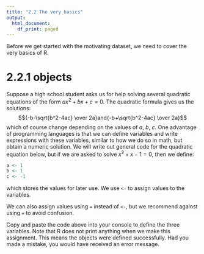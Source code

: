 ```yaml
---
title: "2.2 The very basics"
output:
  html_document:
    df_print: paged
---
```

Before we get started with the motivating dataset, we need to cover the very basics of R.

# 2.2.1 objects
Suppose a high school student asks us for help solving several quadratic equations of the form $ax^2+bx+c=0.$ The quadratic formula gives us the solutions:
$${-b-\sqrt{b^2-4ac} \over 2a}and{-b+\sqrt{b^2-4ac} \over 2a}$$
which of course change depending on the values of $a,$ $b,$ $c.$ One advantage of programming languages is that we can define variables and write expressions with these variables, similar to how we do so in math, but obtain a numeric solution. We will write out general code for the quadratic equation below, but if we are asked to solve $x^2+x-1=0,$ then we define:
```r
a <- 1
b <- 1
c <- -1
```
which stores the values for later use. We use ```<-``` to assign values to the variables.

We can also assign values using ```=``` instead of ```<-```, but we recommend against using ```=``` to avoid confusion.

Copy and paste the code above into your console to define the three variables. Note that R does not print anything when we make this assignment. This means the objects were defined successfully. Had you made a mistake, you would have received an error message.


